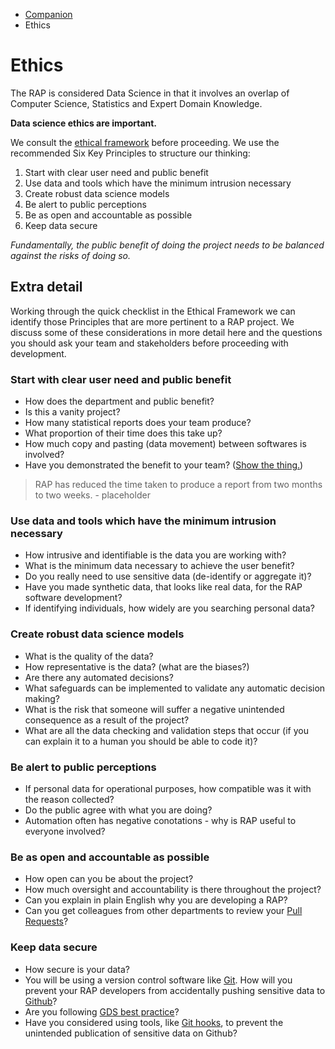 ::: {.breadcrumbs}
* [Companion](companion-index.html)
* Ethics
:::

# Ethics

The RAP is considered Data Science in that it involves an overlap of Computer Science, Statistics and Expert Domain Knowledge.

**Data science ethics are important.**

We consult the [ethical framework](https://www.gov.uk/government/publications/data-science-ethical-framework) before proceeding. We use the recommended Six Key Principles to structure our thinking:

1. Start with clear user need and public benefit
2. Use data and tools which have the minimum intrusion necessary
3. Create robust data science models
4. Be alert to public perceptions
5. Be as open and accountable as possible
6. Keep data secure

*Fundamentally, the public benefit of doing the project needs to be balanced against the risks of doing so.*

## Extra detail

Working through the quick checklist in the Ethical Framework we can identify those Principles that are more pertinent to a RAP project. We discuss some of these considerations in more detail here and the questions you should ask your team and stakeholders before proceeding with development.

### Start with clear user need and public benefit
* How does the department and public benefit?
* Is this a vanity project?
* How many statistical reports does your team produce?
* What proportion of their time does this take up?
* How much copy and pasting (data movement) between softwares is involved?
* Have you demonstrated the benefit to your team? ([Show the thing.](https://gdsengagement.blog.gov.uk/2016/11/04/what-we-mean-when-we-say-show-the-thing/))

> RAP has reduced the time taken to produce a report from two months to two weeks. - placeholder

### Use data and tools which have the minimum intrusion necessary
* How intrusive and identifiable is the data you are working with?
* What is the minimum data necessary to achieve the user benefit?
* Do you really need to use sensitive data (de-identify or aggregate it)?
* Have you made synthetic data, that looks like real data, for the RAP software development?
* If identifying individuals, how widely are you searching personal data?

### Create robust data science models
* What is the quality of the data?
* How representative is the data? (what are the biases?)
* Are there any automated decisions?
* What safeguards can be implemented to validate any automatic decision making?
* What is the risk that someone will suffer a negative unintended consequence as a result of the project?
* What are all the data checking and validation steps that occur (if you can explain it to a human you should be able to code it)?

### Be alert to public perceptions
* If personal data for operational purposes, how compatible was it with the reason collected?
* Do the public agree with what you are doing?
* Automation often has negative conotations - why is RAP useful to everyone involved?

### Be as open and accountable as possible
* How open can you be about the project?
* How much oversight and accountability is there throughout the project?
* Can you explain in plain English why you are developing a RAP?
* Can you get colleagues from other departments to review your [Pull Requests](https://help.github.com/articles/about-pull-requests/)?

### Keep data secure
* How secure is your data?
* You will be using a version control software like [Git](https://gdstechnology.blog.gov.uk/2014/01/27/how-we-use-github/). How will you prevent your RAP developers from accidentally pushing sensitive data to [Github](https://stackoverflow.com/questions/13321556/difference-between-git-and-github)?
* Are you following [GDS best practice](https://gdsdata.blog.gov.uk/2017/03/27/reproducible-analytical-pipeline/)?
* Have you considered using tools, like [Git hooks](https://github.com/ukgovdatascience/dotfiles), to prevent the unintended publication of sensitive data on Github?
